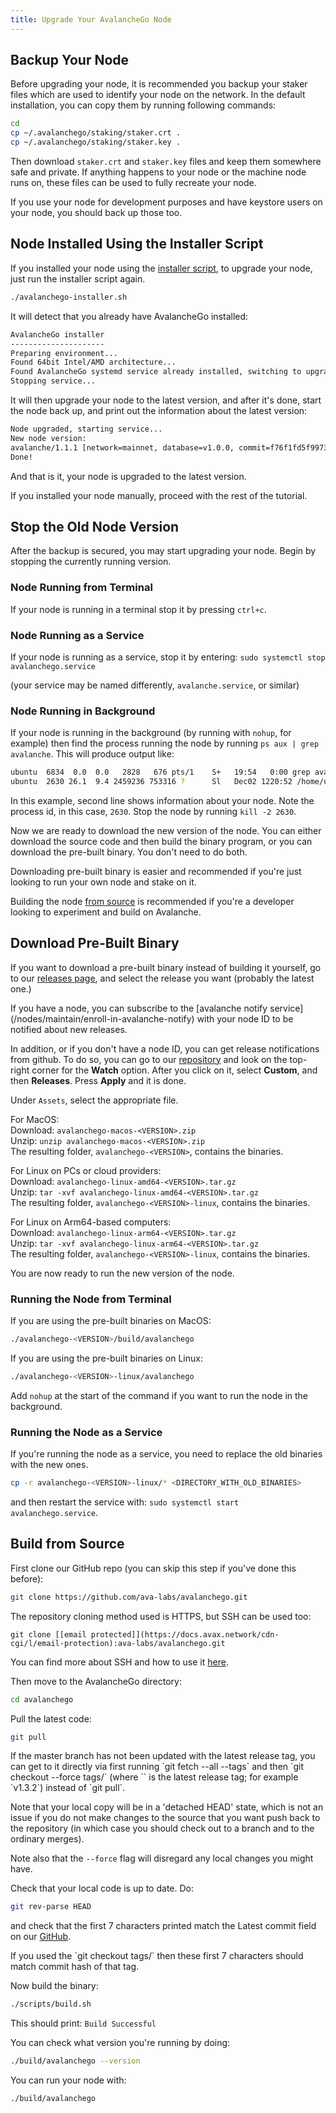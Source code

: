```yaml
---
title: Upgrade Your AvalancheGo Node
---
```


Backup Your Node[​](#backup-your-node "Direct link to heading")
---------------------------------------------------------------

Before upgrading your node, it is recommended you backup your staker files which are used to identify your node on the network. In the default installation, you can copy them by running following commands:

```bash
cd
cp ~/.avalanchego/staking/staker.crt .
cp ~/.avalanchego/staking/staker.key .
```

Then download `staker.crt` and `staker.key` files and keep them somewhere safe and private. If anything happens to your node or the machine node runs on, these files can be used to fully recreate your node.

If you use your node for development purposes and have keystore users on your node, you should back up those too.

Node Installed Using the Installer Script[​](#node-installed-using-the-installer-script "Direct link to heading")
-----------------------------------------------------------------------------------------------------------------

If you installed your node using the [installer script](/nodes/using-install-script/installing-avalanche-go), to upgrade your node, just run the installer script again.

```bash
./avalanchego-installer.sh
```

It will detect that you already have AvalancheGo installed:

```bash
AvalancheGo installer
---------------------
Preparing environment...
Found 64bit Intel/AMD architecture...
Found AvalancheGo systemd service already installed, switching to upgrade mode.
Stopping service...
```

It will then upgrade your node to the latest version, and after it's done, start the node back up, and print out the information about the latest version:

```bash
Node upgraded, starting service...
New node version:
avalanche/1.1.1 [network=mainnet, database=v1.0.0, commit=f76f1fd5f99736cf468413bbac158d6626f712d2]
Done!
```

And that is it, your node is upgraded to the latest version.

If you installed your node manually, proceed with the rest of the tutorial.

Stop the Old Node Version[​](#stop-the-old-node-version "Direct link to heading")
---------------------------------------------------------------------------------

After the backup is secured, you may start upgrading your node. Begin by stopping the currently running version.

### Node Running from Terminal[​](#node-running-from-terminal "Direct link to heading")

If your node is running in a terminal stop it by pressing `ctrl+c`.

### Node Running as a Service[​](#node-running-as-a-service "Direct link to heading")

If your node is running as a service, stop it by entering: `sudo systemctl stop avalanchego.service`

(your service may be named differently, `avalanche.service`, or similar)

### Node Running in Background[​](#node-running-in-background "Direct link to heading")

If your node is running in the background (by running with `nohup`, for example) then find the process running the node by running `ps aux | grep avalanche`. This will produce output like:

```bash
ubuntu  6834  0.0  0.0   2828   676 pts/1    S+   19:54   0:00 grep avalanche
ubuntu  2630 26.1  9.4 2459236 753316 ?      Sl   Dec02 1220:52 /home/ubuntu/build/avalanchego
```

In this example, second line shows information about your node. Note the process id, in this case, `2630`. Stop the node by running `kill -2 2630`.

Now we are ready to download the new version of the node. You can either download the source code and then build the binary program, or you can download the pre-built binary. You don't need to do both.

Downloading pre-built binary is easier and recommended if you're just looking to run your own node and stake on it.

Building the node [from source](/nodes/maintain/upgrade#build-from-source) is recommended if you're a developer looking to experiment and build on Avalanche.

Download Pre-Built Binary[​](#download-pre-built-binary "Direct link to heading")
---------------------------------------------------------------------------------

If you want to download a pre-built binary instead of building it yourself, go to our [releases page](https://github.com/ava-labs/avalanchego/releases), and select the release you want (probably the latest one.)

<Callout title="Note">
If you have a node, you can subscribe to the [avalanche notify service](/nodes/maintain/enroll-in-avalanche-notify) with your node ID to be notified about new releases.

In addition, or if you don't have a node ID, you can get release notifications from github. To do so, you can go to our [repository](https://github.com/ava-labs/avalanchego) and look on the top-right corner for the **Watch** option. After you click on it, select **Custom**, and then **Releases**. Press **Apply** and it is done.
</Callout>

Under `Assets`, select the appropriate file.

For MacOS:  
Download: `avalanchego-macos-<VERSION>.zip`  
Unzip: `unzip avalanchego-macos-<VERSION>.zip`  
The resulting folder, `avalanchego-<VERSION>`, contains the binaries.

For Linux on PCs or cloud providers:  
Download: `avalanchego-linux-amd64-<VERSION>.tar.gz`  
Unzip: `tar -xvf avalanchego-linux-amd64-<VERSION>.tar.gz`  
The resulting folder, `avalanchego-<VERSION>-linux`, contains the binaries.

For Linux on Arm64-based computers:  
Download: `avalanchego-linux-arm64-<VERSION>.tar.gz`  
Unzip: `tar -xvf avalanchego-linux-arm64-<VERSION>.tar.gz`  
The resulting folder, `avalanchego-<VERSION>-linux`, contains the binaries.

You are now ready to run the new version of the node.

### Running the Node from Terminal[​](#running-the-node-from-terminal "Direct link to heading")

If you are using the pre-built binaries on MacOS:

```bash
./avalanchego-<VERSION>/build/avalanchego
```

If you are using the pre-built binaries on Linux:

```bash
./avalanchego-<VERSION>-linux/avalanchego
```

Add `nohup` at the start of the command if you want to run the node in the background.

### Running the Node as a Service[​](#running-the-node-as-a-service "Direct link to heading")

If you're running the node as a service, you need to replace the old binaries with the new ones.

```bash
cp -r avalanchego-<VERSION>-linux/* <DIRECTORY_WITH_OLD_BINARIES>
```

and then restart the service with: `sudo systemctl start avalanchego.service`.

Build from Source[​](#build-from-source "Direct link to heading")
-----------------------------------------------------------------

First clone our GitHub repo (you can skip this step if you've done this before):

```bash
git clone https://github.com/ava-labs/avalanchego.git
```

<Callout title="Note">
The repository cloning method used is HTTPS, but SSH can be used too:

`git clone [[email protected]](https://docs.avax.network/cdn-cgi/l/email-protection):ava-labs/avalanchego.git`

You can find more about SSH and how to use it [here](https://docs.github.com/en/authentication/connecting-to-github-with-ssh/about-ssh).
</Callout>

Then move to the AvalancheGo directory:

```bash
cd avalanchego
```

Pull the latest code:

```bash
git pull
```

<Callout title="Note">
If the master branch has not been updated with the latest release tag, you can get to it directly via first running `git fetch --all --tags` and then `git checkout --force tags/<tag>` (where `<tag>` is the latest release tag; for example `v1.3.2`) instead of `git pull`.

Note that your local copy will be in a 'detached HEAD' state, which is not an issue if you do not make changes to the source that you want push back to the repository (in which case you should check out to a branch and to the ordinary merges).

Note also that the `--force` flag will disregard any local changes you might have.
</Callout>

Check that your local code is up to date. Do:

```bash
git rev-parse HEAD
```

and check that the first 7 characters printed match the Latest commit field on our [GitHub](https://github.com/ava-labs/avalanchego).

<Callout title="Note">
If you used the `git checkout tags/<tag>` then these first 7 characters should match commit hash of that tag.
</Callout>

Now build the binary: 
```bash
./scripts/build.sh
```

This should print: `Build Successful`

You can check what version you're running by doing:

```bash
./build/avalanchego --version
```

You can run your node with:

```bash
./build/avalanchego
```